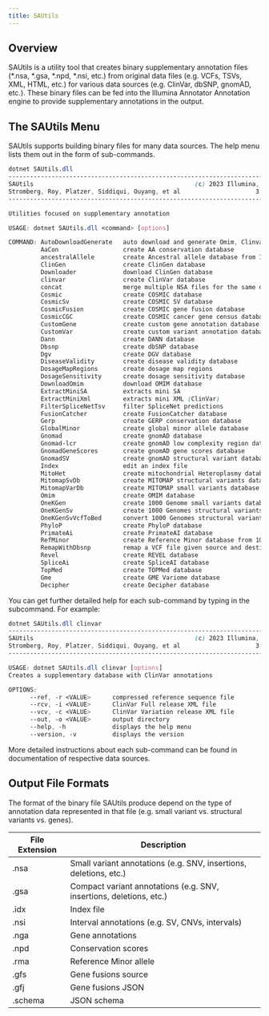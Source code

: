 ```yaml
---
title: SAUtils
---
```


## Overview

SAUtils is a utility tool that creates binary supplementary annotation files (*.nsa, *.gsa, *.npd, *.nsi, etc.) from original data files (e.g. VCFs, TSVs, XML, HTML, etc.) for various data sources (e.g. ClinVar, dbSNP, gnomAD, etc.). These binary files can be fed into the Illumina Annotator Annotation engine to provide supplementary annotations in the output.

## The SAUtils Menu

SAUtils supports building binary files for many data sources. The help menu lists them out in the form of sub-commands.
```scss
dotnet SAUtils.dll
---------------------------------------------------------------------------
SAUtils                                             (c) 2023 Illumina, Inc.
Stromberg, Roy, Platzer, Siddiqui, Ouyang, et al                     3.21.0
---------------------------------------------------------------------------

Utilities focused on supplementary annotation

USAGE: dotnet SAUtils.dll <command> [options]

COMMAND: AutoDownloadGenerate   auto download and generate Omim, Clinvar, Clingen
         AaCon                  create AA conservation database
         ancestralAllele        create Ancestral allele database from 1000Genomes data
         ClinGen                create ClinGen database
         Downloader             download ClinGen database
         clinvar                create ClinVar database
         concat                 merge multiple NSA files for the same data source having non-overlapping regions
         Cosmic                 create COSMIC database
         CosmicSv               create COSMIC SV database
         CosmicFusion           create COSMIC gene fusion database
         CosmicCGC              create COSMIC cancer gene census database
         CustomGene             create custom gene annotation database
         CustomVar              create custom variant annotation database
         Dann                   create DANN database
         Dbsnp                  create dbSNP database
         Dgv                    create DGV database
         DiseaseValidity        create disease validity database
         DosageMapRegions       create dosage map regions
         DosageSensitivity      create dosage sensitivity database
         DownloadOmim           download OMIM database
         ExtractMiniSA          extracts mini SA
         ExtractMiniXml         extracts mini XML (ClinVar)
         FilterSpliceNetTsv     filter SpliceNet predictions
         FusionCatcher          create FusionCatcher database
         Gerp                   create GERP conservation database
         GlobalMinor            create global minor allele database
         Gnomad                 create gnomAD database
         Gnomad-lcr             create gnomAD low complexity region database
         GnomadGeneScores       create gnomAD gene scores database
         GnomadSV               create gnomAD structural variant database
         Index                  edit an index file
         MitoHet                create mitochondrial Heteroplasmy database
         MitomapSvDb            create MITOMAP structural variants database
         MitomapVarDb           create MITOMAP small variants database
         Omim                   create OMIM database
         OneKGen                create 1000 Genome small variants database
         OneKGenSv              create 1000 Genomes structural variants database
         OneKGenSvVcfToBed      convert 1000 Genomes structural variants VCF file into a BED-like file
         PhyloP                 create PhyloP database
         PrimateAi              create PrimateAI database
         RefMinor               create Reference Minor database from 1000 Genome 
         RemapWithDbsnp         remap a VCF file given source and destination rsID mappings
         Revel                  create REVEL database
         SpliceAi               create SpliceAI database
         TopMed                 create TOPMed database
         Gme                    create GME Variome database
         Decipher               create Decipher database
```
You can get further detailed help for each sub-command by typing in the subcommand. For example:
```scss
dotnet SAUtils.dll clinvar
---------------------------------------------------------------------------
SAUtils                                             (c) 2023 Illumina, Inc.
Stromberg, Roy, Platzer, Siddiqui, Ouyang, et al                     3.21.0
---------------------------------------------------------------------------

USAGE: dotnet SAUtils.dll clinvar [options]
Creates a supplementary database with ClinVar annotations

OPTIONS:
      --ref, -r <VALUE>      compressed reference sequence file
      --rcv, -i <VALUE>      ClinVar Full release XML file
      --vcv, -c <VALUE>      ClinVar Variation release XML file
      --out, -o <VALUE>      output directory
      --help, -h             displays the help menu
      --version, -v          displays the version
```
More detailed instructions about each sub-command can be found in documentation of respective data sources.
## Output File Formats
The format of the binary file SAUtils produce depend on the type of annotation data represented in that file (e.g. small variant vs. structural variants vs. genes).

| File Extension  | Description                                               |
|-----------------|-----------------------------------------------------------|
| .nsa            | Small variant annotations (e.g. SNV, insertions, deletions, etc.)|
| .gsa            | Compact variant annotations (e.g. SNV, insertions, deletions, etc.)|
| .idx            | Index file|
| .nsi            | Interval annotations (e.g. SV, CNVs, intervals)|
| .nga            | Gene annotations |
| .npd            | Conservation scores|
| .rma            | Reference Minor allele|
| .gfs            | Gene fusions source|
| .gfj            | Gene fusions JSON|
| .schema         | JSON schema|
